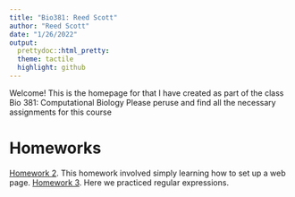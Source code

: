 ```yaml
---
title: "Bio381: Reed Scott"
author: "Reed Scott"
date: "1/26/2022"
output:
  prettydoc::html_pretty:
  theme: tactile
  highlight: github
---
```


Welcome! This is the homepage for that I have created as part of the class Bio 381: Computational Biology
Please peruse and find all the necessary assignments for this course

# Homeworks

[Homework 2](newpage.html). This homework involved simply learning how to set up a web page.
[Homework 3](hmwk3.html). Here we practiced regular expressions.